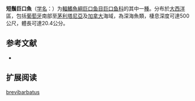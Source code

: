 {{Speciesbox
| name = 短鬚巨口魚
| status = NE
| status_system = IUCN3.1
| image = 
| genus = Stomias
| species = brevibarbatus
| authority = [[Ege|Ege]], 1918
| synonyms = *''Stomias brevibartus''<br /><small>Ege, 1918</small>
}}

'''短鬚巨口魚'''（[[学名|学名]]：{{lang|la|''Stomias brevibarbatus''}}）为[[輻鰭魚綱|輻鰭魚綱]][[巨口鱼目|巨口鱼目]][[巨口鱼科|巨口鱼科]]的其中一[[種|種]]。分布於[[大西洋|大西洋]]區，包括[[葡萄牙|葡萄牙]]南部至[[茅利塔尼亞|茅利塔尼亞]]及[[加拿大|加拿大]]海域，為深海魚類，棲息深度可達500公尺，體長可達20.4公分。

== 参考文献 ==
{{refbegin}}
*{{FishBase_species|genus=Stomias|species=brevibarbatus|year=2012|month=2}}
{{refend}}

== 扩展阅读 ==
{{refbegin}}
{{wikispecies-inline|Stomias brevibarbatus|短鬚巨口魚}}
{{refend}}
{{Taxonbar|from=Q1108415}}

[[Category:巨口鱼属|brevibarbatus]]